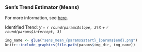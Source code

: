 ### Sen's Trend Estimator (Means)

For more information, see [here](https://rileywheadon.github.io/ffa-framework/articles/eda-trend-ams-mean.html#sens-trend-estimator). 

Identified Trend: *y = `r round(params$slope, 2)`x + `r round(params$intercept, 3)`*

```r
img_name <- glue("sens_mean_{params$start}_{params$end}.png")
knitr::include_graphics(file.path(params$img_dir, img_name))
```


